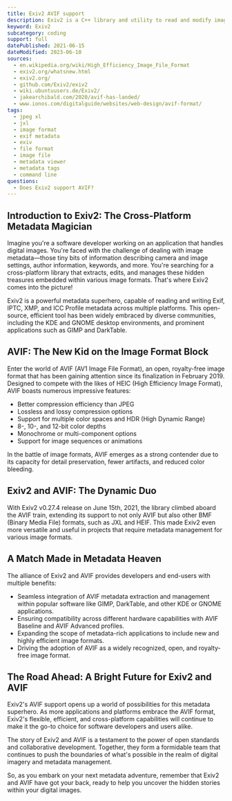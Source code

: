 ```yaml
---
title: Exiv2 AVIF support
description: Exiv2 is a C++ library and utility to read and modify image metadata. Learn how to read AVIF images within Exiv2.
keyword: Exiv2
subcategory: coding
support: full
datePublished: 2021-06-15
dateModified: 2023-06-10
sources:
  - en.wikipedia.org/wiki/High_Efficiency_Image_File_Format
  - exiv2.org/whatsnew.html
  - exiv2.org/
  - github.com/Exiv2/exiv2
  - wiki.ubuntuusers.de/Exiv2/
  - jakearchibald.com/2020/avif-has-landed/
  - www.ionos.com/digitalguide/websites/web-design/avif-format/
tags:
  - jpeg xl
  - jxl
  - image format
  - exif metadata
  - exiv
  - file format
  - image file
  - metadata viewer
  - metadata tags
  - command line
questions:
  - Does Exiv2 support AVIF?
---
```


## Introduction to Exiv2: The Cross-Platform Metadata Magician

Imagine you're a software developer working on an application that handles digital images. You're faced with the challenge of dealing with image metadata—those tiny bits of information describing camera and image settings, author information, keywords, and more. You're searching for a cross-platform library that extracts, edits, and manages these hidden treasures embedded within various image formats. That's where Exiv2 comes into the picture!

Exiv2 is a powerful metadata superhero, capable of reading and writing Exif, IPTC, XMP, and ICC Profile metadata across multiple platforms. This open-source, efficient tool has been widely embraced by diverse communities, including the KDE and GNOME desktop environments, and prominent applications such as GIMP and DarkTable.

## AVIF: The New Kid on the Image Format Block

Enter the world of AVIF (AV1 Image File Format), an open, royalty-free image format that has been gaining attention since its finalization in February 2019. Designed to compete with the likes of HEIC (High Efficiency Image Format), AVIF boasts numerous impressive features:

- Better compression efficiency than JPEG
- Lossless and lossy compression options
- Support for multiple color spaces and HDR (High Dynamic Range)
- 8-, 10-, and 12-bit color depths
- Monochrome or multi-component options
- Support for image sequences or animations

In the battle of image formats, AVIF emerges as a strong contender due to its capacity for detail preservation, fewer artifacts, and reduced color bleeding.

## Exiv2 and AVIF: The Dynamic Duo

With Exiv2 v0.27.4 release on June 15th, 2021, the library climbed aboard the AVIF train, extending its support to not only AVIF but also other BMF (Binary Media File) formats, such as JXL and HEIF. This made Exiv2 even more versatile and useful in projects that require metadata management for various image formats.

## A Match Made in Metadata Heaven

The alliance of Exiv2 and AVIF provides developers and end-users with multiple benefits:

- Seamless integration of AVIF metadata extraction and management within popular software like GIMP, DarkTable, and other KDE or GNOME applications.
- Ensuring compatibility across different hardware capabilities with AVIF Baseline and AVIF Advanced profiles.
- Expanding the scope of metadata-rich applications to include new and highly efficient image formats.
- Driving the adoption of AVIF as a widely recognized, open, and royalty-free image format.

## The Road Ahead: A Bright Future for Exiv2 and AVIF

Exiv2's AVIF support opens up a world of possibilities for this metadata superhero. As more applications and platforms embrace the AVIF format, Exiv2's flexible, efficient, and cross-platform capabilities will continue to make it the go-to choice for software developers and users alike.

The story of Exiv2 and AVIF is a testament to the power of open standards and collaborative development. Together, they form a formidable team that continues to push the boundaries of what's possible in the realm of digital imagery and metadata management.

So, as you embark on your next metadata adventure, remember that Exiv2 and AVIF have got your back, ready to help you uncover the hidden stories within your digital images.
